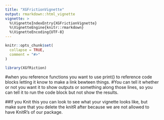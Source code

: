 ```yaml
---
title: "XGFrictionVignette"
output: rmarkdown::html_vignette
vignette: >
  %\VignetteIndexEntry{XGFrictionVignette}
  %\VignetteEngine{knitr::rmarkdown}
  %\VignetteEncoding{UTF-8}
---
```


```r
knitr::opts_chunk$set(
  collapse = TRUE,
  comment = "#>"
)
```

```r
library(XGfRiction)
```



#when you reference functions you want to use print() to reference code blocks letting it know to make a link bewteen things. 
#You can tell it whether or not you want it to show outputs or something along those lines, so you can tell it to run the code block but not show the results. 



##If you Knit this you can look to see what your vignette looks like, but make sure that you delete the knitR after because we are not allowed to have KnitR's of our package. 


